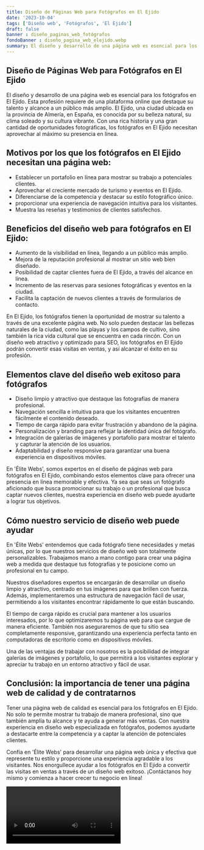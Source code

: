 ```yaml
---
title: Diseño de Páginas Web para Fotógrafos en El Ejido
date: '2023-10-04'
tags: ['Diseño web', 'Fotógrafos', 'El Ejido']
draft: false
banner : diseño_paginas_web_fotógrafos
fondoBanner : diseño_pagina_web_elejido.webp
summary: El diseño y desarrollo de una página web es esencial para los fotógrafos en El Ejido. Esta profesión requiere de una plataforma online que destaque su talento y alcance a un público más amplio. El Ejido, una ciudad ubicada en la provincia de Almería, en España, es conocida por su belleza natural, su clima soleado y su cultura vibrante. Con una rica historia y una gran cantidad de oportunidades fotográficas, los fotógrafos en El Ejido necesitan aprovechar al máximo su presencia en línea. 
---
```


## Diseño de Páginas Web para Fotógrafos en El Ejido

El diseño y desarrollo de una página web es esencial para los fotógrafos en El Ejido. Esta profesión requiere de una plataforma online que destaque su talento y alcance a un público más amplio. El Ejido, una ciudad ubicada en la provincia de Almería, en España, es conocida por su belleza natural, su clima soleado y su cultura vibrante. Con una rica historia y una gran cantidad de oportunidades fotográficas, los fotógrafos en El Ejido necesitan aprovechar al máximo su presencia en línea. 

## Motivos por los que los fotógrafos en El Ejido necesitan una página web:

- Establecer un portafolio en línea para mostrar su trabajo a potenciales clientes.
- Aprovechar el creciente mercado de turismo y eventos en El Ejido.
- Diferenciarse de la competencia y destacar su estilo fotográfico único.
- proporcionar una experiencia de navegación intuitiva para los visitantes.
- Muestra las reseñas y testimonios de clientes satisfechos.

## Beneficios del diseño web para fotógrafos en El Ejido:

- Aumento de la visibilidad en línea, llegando a un público más amplio.
- Mejora de la reputación profesional al mostrar un sitio web bien diseñado.
- Posibilidad de captar clientes fuera de El Ejido, a través del alcance en línea.
- Incremento de las reservas para sesiones fotográficas y eventos en la ciudad.
- Facilita la captación de nuevos clientes a través de formularios de contacto.

En El Ejido, los fotógrafos tienen la oportunidad de mostrar su talento a través de una excelente página web. No solo pueden destacar las bellezas naturales de la ciudad, como las playas y los campos de cultivo, sino también la rica vida cultural que se encuentra en cada rincón. Con un diseño web atractivo y optimizado para SEO, los fotógrafos en El Ejido podrán convertir esas visitas en ventas, y así alcanzar el éxito en su profesión.

<GifSeo />

<Cta />

## Elementos clave del diseño web exitoso para fotógrafos

- Diseño limpio y atractivo que destaque las fotografías de manera profesional.
- Navegación sencilla e intuitiva para que los visitantes encuentren fácilmente el contenido deseado.
- Tiempo de carga rápido para evitar frustración y abandono de la página.
- Personalización y branding para reflejar la identidad única del fotógrafo.
- Integración de galerías de imágenes y portafolio para mostrar el talento y capturar la atención de los usuarios.
- Adaptabilidad y diseño responsive para garantizar una buena experiencia en dispositivos móviles.

En 'Élite Webs', somos expertos en el diseño de páginas web para fotógrafos en El Ejido, combinando estos elementos clave para ofrecer una presencia en línea memorable y efectiva. Ya sea que seas un fotógrafo aficionado que busca promocionar su trabajo o un profesional que busca captar nuevos clientes, nuestra experiencia en diseño web puede ayudarte a lograr tus objetivos.

## Cómo nuestro servicio de diseño web puede ayudar

En 'Élite Webs' entendemos que cada fotógrafo tiene necesidades y metas únicas, por lo que nuestros servicios de diseño web son totalmente personalizables. Trabajamos mano a mano contigo para crear una página web a medida que destaque tus fotografías y te posicione como un profesional en tu campo.

Nuestros diseñadores expertos se encargarán de desarrollar un diseño limpio y atractivo, centrado en tus imágenes para que brillen con fuerza. Además, implementaremos una estructura de navegación fácil de usar, permitiendo a los visitantes encontrar rápidamente lo que están buscando.

El tiempo de carga rápido es crucial para mantener a los usuarios interesados, por lo que optimizaremos tu página web para que cargue de manera eficiente. También nos aseguraremos de que tu sitio sea completamente responsive, garantizando una experiencia perfecta tanto en computadoras de escritorio como en dispositivos móviles.

Una de las ventajas de trabajar con nosotros es la posibilidad de integrar galerías de imágenes y portafolio, lo que permitirá a los visitantes explorar y apreciar tu trabajo en un entorno atractivo y fácil de usar.

## Conclusión: la importancia de tener una página web de calidad y de contratarnos

Tener una página web de calidad es esencial para los fotógrafos en El Ejido. No solo te permite mostrar tu trabajo de manera profesional, sino que también amplía tu alcance y te ayuda a generar más ventas. Con nuestra experiencia en diseño web especializada en fotógrafos, podemos ayudarte a destacarte entre la competencia y a captar la atención de potenciales clientes.

Confía en 'Élite Webs' para desarrollar una página web única y efectiva que represente tu estilo y proporcione una experiencia agradable a los visitantes. Nos enorgullece ayudar a los fotógrafos en El Ejido a convertir las visitas en ventas a través de un diseño web exitoso. ¡Contáctanos hoy mismo y comienza a hacer crecer tu negocio en línea!

<Video />

<CtaBot job='Fotógrafos' city='El Ejido'/>

<Gmaps query='El Ejido+españa+maps' />